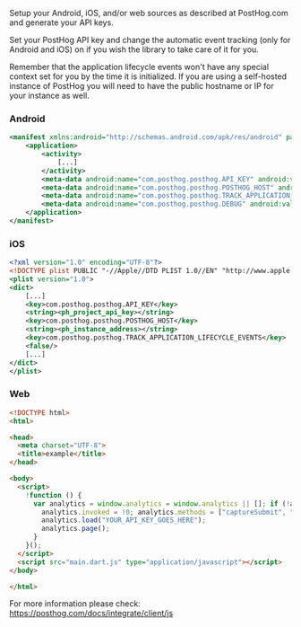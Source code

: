 Setup your Android, iOS, and/or web sources as described at PostHog.com and generate your API keys.

Set your PostHog API key and change the automatic event tracking (only for Android and iOS) on if you wish the library to take care of it for you.

Remember that the application lifecycle events won't have any special context set for you by the time it is initialized. If you are using a self-hosted instance of PostHog you will need to have the public hostname or IP for your instance as well.

### Android

```xml file=AndroidManifest.xml
<manifest xmlns:android="http://schemas.android.com/apk/res/android" package="com.posthog.posthog_flutter_example">
    <application>
        <activity>
            [...]
        </activity>
        <meta-data android:name="com.posthog.posthog.API_KEY" android:value="<ph_project_api_key>" />
        <meta-data android:name="com.posthog.posthog.POSTHOG_HOST" android:value="<ph_instance_address>" />
        <meta-data android:name="com.posthog.posthog.TRACK_APPLICATION_LIFECYCLE_EVENTS" android:value="false" />
        <meta-data android:name="com.posthog.posthog.DEBUG" android:value="false" />
    </application>
</manifest>
```

### iOS

```xml file=Info.plist
<?xml version="1.0" encoding="UTF-8"?>
<!DOCTYPE plist PUBLIC "-//Apple//DTD PLIST 1.0//EN" "http://www.apple.com/DTDs/PropertyList-1.0.dtd">
<plist version="1.0">
<dict>
	[...]
	<key>com.posthog.posthog.API_KEY</key>
	<string><ph_project_api_key></string>
	<key>com.posthog.posthog.POSTHOG_HOST</key>
	<string><ph_instance_address></string>
	<key>com.posthog.posthog.TRACK_APPLICATION_LIFECYCLE_EVENTS</key>
	<false/>
	[...]
</dict>
</plist>
```

### Web

```html
<!DOCTYPE html>
<html>

<head>
  <meta charset="UTF-8">
  <title>example</title>
</head>

<body>
  <script>
    !function () {
      var analytics = window.analytics = window.analytics || []; if (!analytics.initialize) if (analytics.invoked) window.console && console.error && console.error("PostHog snippet included twice."); else {
        analytics.invoked = !0; analytics.methods = ["captureSubmit", "captureClick", "captureLink", "captureForm", "pageview", "identify", "reset", "group", "capture", "ready", "alias", "debug", "page", "once", "off", "on"]; analytics.factory = function (t) { return function () { var e = Array.prototype.slice.call(arguments); e.unshift(t); analytics.push(e); return analytics } }; for (var t = 0; t < analytics.methods.length; t++) { var e = analytics.methods[t]; analytics[e] = analytics.factory(e) } analytics.load = function (t, e) { var n = document.createElement("script"); n.type = "text/javascript"; n.async = !0; n.src = "https://cdn.posthog.com/analytics.js/v1/" + t + "/analytics.min.js"; var a = document.getElementsByTagName("script")[0]; a.parentNode.insertBefore(n, a); analytics._loadOptions = e }; analytics.SNIPPET_VERSION = "4.1.0";
        analytics.load("YOUR_API_KEY_GOES_HERE");
        analytics.page();
      }
    }();
  </script>
  <script src="main.dart.js" type="application/javascript"></script>
</body>

</html>
```

For more information please check: https://posthog.com/docs/integrate/client/js
